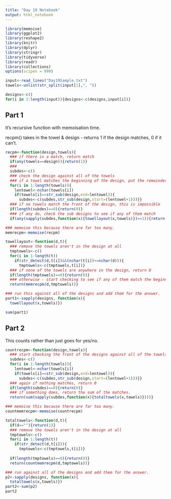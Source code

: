 ```yaml
---
title: "Day 19 Notebook"
output: html_notebook
---
```


```r
library(memoise)
library(ggplot2)
library(reshape2)
library(knitr)
library(dplyr)
library(stringr)
library(tidyverse)
library(readr)
library(collections)
options(scipen = 999)
```

```r
input<-read_lines("Day19Sample.txt")
towels<-unlist(str_split(input[1],", "))

designs<-c()
for(i in 3:length(input)){designs<-c(designs,input[i])}

```

## Part 1

It's recursive function with memoisation time.

recpm() takes in the towel & design - returns 1 if the design matches, 0 if it can't.
```r
recpm<-function(design,towels){
  ### if there is a match, return match
  if(any(towels==design)){return(1)}
  ### 
  subdes<-c()
  ### check the design against all of the towels
  ### if a towel matches the beginning of the design, put the remainder of the design in a list
  for(i in 1:length(towels)){
    lentowel<-nchar(towels[i])
    if(towels[i]==str_sub(design,end=lentowel)){
      subdes<-c(subdes,str_sub(design,start=(lentowel+1)))}}
  ### if no towels match the front of the design, this is impossible
  if(length(subdes)==0){return(0)}
  ### if any do, check the sub designs to see if any of them match
  if(any(sapply(subdes,function(x){towellayout(x,towels)})==1)){return(1)}else{return(0)}}

### memoise this because there are far too many.
memrecpm<-memoise(recpm)
```



```r
towellayout<-function(d,t){
  ### remove the towels aren't in the design at all
  tmptowels<-c()
  for(i in 1:length(t))
    if(str_detect(d,t[i])&&(nchar(t[i])<=nchar(d))){
      tmptowels<-c(tmptowels,t[i])}
  ### if none of the towels are anywhere in the design, return 0
  if(length(tmptowels)==0){return(0)}
  ### otherwise - start checking to see if any of them match the beginning of the design.
  return(memrecpm(d,tmptowels))}
```

```r
### run this against all of the designs and add them for the answer.
part1<-sapply(designs, function(x){
  towellayout(x,towels)})

sum(part1)
```
## Part 2

This counts rather than just goes for yes/no. 

```r
countrecpm<-function(design,towels){
  ### start checking the front of the designs against all of the towels
  subdes<-c()
  for(i in 1:length(towels)){
    lentowel<-nchar(towels[i])
    if(towels[i]==str_sub(design,end=lentowel)){
      subdes<-c(subdes,str_sub(design,start=(lentowel+1)))}}
  ### again if nothing matches, return 0
  if(length(subdes)==0){return(0)}
  ### if something does, return the sum of the matches.
  return(sum(sapply(subdes,function(x){totaltowels(x,towels)})))}

### memoise this because there are far too many.
countmemrecpm<-memoise(countrecpm)
```


```r
totaltowels<-function(d,t){
  if(d==""){return(1)}
  ### remove the towels aren't in the design at all
  tmptowels<-c()
  for(i in 1:length(t))
    if(str_detect(d,t[i])){
      tmptowels<-c(tmptowels,t[i])}
  
  if(length(tmptowels)==0){return(0)}
  return(countmemrecpm(d,tmptowels))}
```


```r

### run against all of the designs and add them for the answer.
p2<-sapply(designs, function(x){
  totaltowels(x,towels)})
part2<-sum(p2)
part2
```